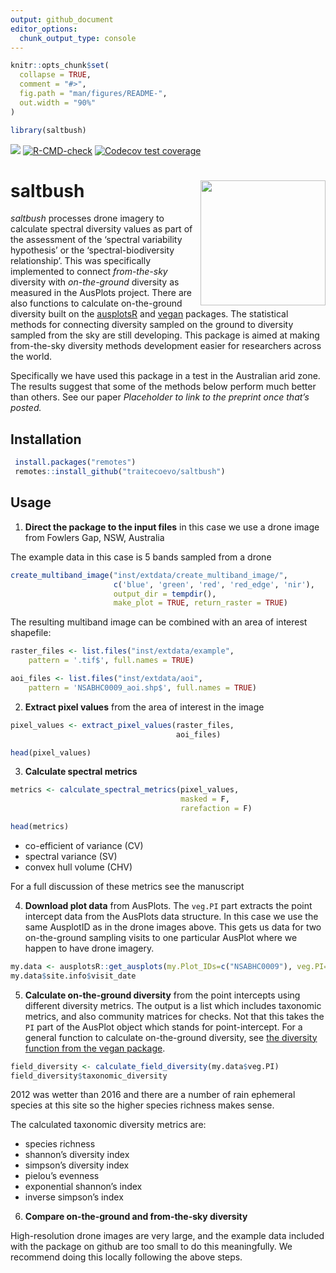 ```yaml
---
output: github_document
editor_options: 
  chunk_output_type: console
---
```


<!-- README.md is generated from README.Rmd. Please edit that file -->

```r
knitr::opts_chunk$set(
  collapse = TRUE,
  comment = "#>",
  fig.path = "man/figures/README-",
  out.width = "90%"
)

library(saltbush)
```

<!-- badges: start -->
[![](https://img.shields.io/badge/lifecycle-experimental-orange.svg)](https://lifecycle.r-lib.org/articles/stages.html#experimental)
[![R-CMD-check](https://github.com/traitecoevo/saltbush/actions/workflows/R-CMD-check.yaml/badge.svg)](https://github.com/traitecoevo/saltbush/actions/workflows/R-CMD-check.yaml)
[![Codecov test coverage](https://codecov.io/gh/traitecoevo/saltbush/graph/badge.svg)](https://app.codecov.io/gh/traitecoevo/saltbush)
<!-- badges: end -->

# saltbush <img src="man/figures/saltbush_hex.png" align="right" width="200"/>

*saltbush* processes drone imagery to calculate spectral diversity values as part of the assessment of the 'spectral variability hypothesis' or the 'spectral-biodiversity relationship'. This was specifically implemented to connect *from-the-sky* diversity with *on-the-ground* diversity as measured in the AusPlots project. There are also functions to calculate on-the-ground diversity built on the [ausplotsR](https://github.com/ternaustralia/ausplotsR) and [vegan](https://github.com/vegandevs/vegan) packages.  The statistical methods for connecting diversity sampled on the ground to diversity sampled from the sky are still developing.  This package is aimed at making from-the-sky diversity methods development easier for researchers across the world. 

Specifically we have used this package in a test in the Australian arid zone.  The results suggest that some of the methods below perform much better than others.  See our paper *Placeholder to link to the preprint once that's posted.*

## Installation

```r
 install.packages("remotes")
 remotes::install_github("traitecoevo/saltbush")
```

## Usage

1. **Direct the package to the input files** in this case we use a drone image from Fowlers Gap, NSW, Australia

The example data in this case is 5 bands sampled from a drone
```r
create_multiband_image("inst/extdata/create_multiband_image/",
                       c('blue', 'green', 'red', 'red_edge', 'nir'), 
                       output_dir = tempdir(),
                       make_plot = TRUE, return_raster = TRUE)
```


The resulting multiband image can be combined with an area of interest shapefile:

```r

raster_files <- list.files("inst/extdata/example",
    pattern = '.tif$', full.names = TRUE)

aoi_files <- list.files("inst/extdata/aoi",
    pattern = 'NSABHC0009_aoi.shp$', full.names = TRUE)


```

2. **Extract pixel values** from the area of interest in the image

```r

pixel_values <- extract_pixel_values(raster_files, 
                                     aoi_files)

head(pixel_values)  

```

3. **Calculate spectral metrics** 
```r

metrics <- calculate_spectral_metrics(pixel_values, 
                                      masked = F,
                                      rarefaction = F)

head(metrics)

```

+ co-efficient of variance (CV)
+ spectral variance (SV)
+ convex hull volume (CHV)

For a full discussion of these metrics see the manuscript  

4. **Download plot data** from AusPlots. The `veg.PI` part extracts the point intercept data from the AusPlots data structure. In this case we use the same AusplotID as in the drone images above. This gets us data for two on-the-ground sampling visits to one particular AusPlot where we happen to have drone imagery. 

```r
my.data <- ausplotsR::get_ausplots(my.Plot_IDs=c("NSABHC0009"), veg.PI=TRUE)
my.data$site.info$visit_date
```


5. **Calculate on-the-ground diversity** from the point intercepts using different diversity metrics. The output is a list which includes taxonomic metrics, and also community matrices for checks.  Not that this takes the `PI` part of the AusPlot object which stands for point-intercept. For a general function to calculate on-the-ground diversity, see [the diversity function from the vegan package](https://rdrr.io/cran/vegan/man/diversity.html).  

```r
field_diversity <- calculate_field_diversity(my.data$veg.PI)
field_diversity$taxonomic_diversity
```

2012 was wetter than 2016 and there are a number of rain ephemeral species at this site so the higher species richness makes sense.  

The calculated taxonomic diversity metrics are:

+ species richness
+ shannon's diversity index
+ simpson's diversity index
+ pielou's evenness
+ exponential shannon's index
+ inverse simpson's index

6. **Compare on-the-ground and from-the-sky diversity**

High-resolution drone images are very large, and the example data included with the package on github are too small to do this meaningfully. We recommend doing this locally following the above steps.  
